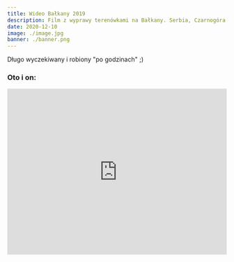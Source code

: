 ```yaml
---
title: Wideo Bałkany 2019
description: Film z wyprawy terenówkami na Bałkany. Serbia, Czarnogóra, Albania, Bośnia.
date: 2020-12-10
image: ./image.jpg
banner: ./banner.png
---
```


Długo wyczekiwany i robiony "po godzinach" ;)

### Oto i on:

<iframe
    width="100%"
    height="381"
    src="https://www.youtube.com/embed/JH5NmbGxKso"
    frameborder="0"
    allow="accelerometer; autoplay; clipboard-write; encrypted-media; gyroscope; picture-in-picture"
    allowfullscreen
></iframe>
